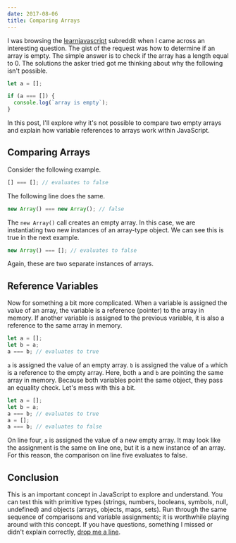 ```yaml
---
date: 2017-08-06
title: Comparing Arrays
---
```


I was browsing the [learnjavascript](https://www.reddit.com/r/learnjavascript/) subreddit when I came across an interesting question. The gist of the request was how to determine if an array is empty. The simple answer is to check if the array has a length equal to 0. The solutions the asker tried got me thinking about why the following isn't possible.

```javascript
let a = [];

if (a === []) {
  console.log(`array is empty`);
}
```

In this post, I'll explore why it's not possible to compare two empty arrays and explain how variable references to arrays work within JavaScript.

## Comparing Arrays

Consider the following example.

```javascript
[] === []; // evaluates to false
```

The following line does the same.

```javascript
new Array() === new Array(); // false
```

The `new Array()` call creates an empty array. In this case, we are instantiating two new instances of an array-type object. We can see this is true in the next example.

```javascript
new Array() === []; // evaluates to false
```

Again, these are two separate instances of arrays.

## Reference Variables

Now for something a bit more complicated. When a variable is assigned the value of an array, the variable is a reference (pointer) to the array in memory. If another variable is assigned to the previous variable, it is also a reference to the same array in memory.

```javascript
let a = [];
let b = a;
a === b; // evaluates to true
```

`a` is assigned the value of an empty array. `b` is assigned the value of `a` which is a reference to the empty array. Here, both `a` and `b` are pointing the same array in memory. Because both variables point the same object, they pass an equality check. Let's mess with this a bit.

```javascript
let a = [];
let b = a;
a === b; // evaluates to true
a = [];
a === b; // evaluates to false
```

On line four, `a` is assigned the value of a new empty array. It may look like the assignment is the same on line one, but it is a new instance of an array. For this reason, the comparison on line five evaluates to false.

## Conclusion

This is an important concept in JavaScript to explore and understand. You can test this with primitive types (strings, numbers, booleans, symbols, null, undefined) and objects (arrays, objects, maps, sets). Run through the same sequence of comparisons and variable assignments; it is worthwhile playing around with this concept. If you have questions, something I missed or didn't explain correctly, [drop me a line](mailto:mikedoescoding@gmail.com).
